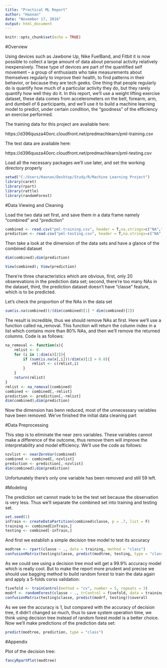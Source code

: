 ```yaml
---
title: "Practical ML Report"
author: "Haonan"
date: "November 17, 2016"
output: html_document
---
```


```r
knitr::opts_chunk$set(echo = TRUE)
```

#Overview

Using devices such as Jawbone Up, Nike FuelBand, and Fitbit it is now possible to collect a large amount of data about personal activity relatively inexpensively. These type of devices are part of the quantified self movement – a group of enthusiasts who take measurements about themselves regularly to improve their health, to find patterns in their behavior, or because they are tech geeks. One thing that people regularly do is quantify how much of a particular activity they do, but they rarely quantify how well they do it. In this report, we'll use a weight lifting exercise dataset, these data comes from accelerometers on the belt, forearm, arm, and dumbell of 6 participants, and we'll use it to build a machine learning model to predict, under certain condition, the "goodness" of the efficiency an exercise performed. 

The training data for this project are available here:

https://d396qusza40orc.cloudfront.net/predmachlearn/pml-training.csv

The test data are available here:

https://d396qusza40orc.cloudfront.net/predmachlearn/pml-testing.csv

Load all the necessary packages we'll use later, and set the working directory properly
```r
setwd("C:/Users/Haonan/Desktop/Study/R/Machine Learning Project")
library(caret)
library(rpart)
library(rattle)
library(randomForest)
```

#Data Viewing and Cleaning

Load the two data set first, and save them in a data frame namely "combined" and "prediction"
```r
combined <- read.csv("pml-training.csv", header = T,na.strings=c("NA","#DIV/0!",""))
prediction <- read.csv("pml-testing.csv", header = T,na.strings=c("NA","#DIV/0!",""))
```

Then take a look at the dimension of the data sets and have a glance of the combined dataset
```r
dim(combined);dim(prediction)
```
```r
View(combined); View(prediction)
```

There're three characteristics which are obvious, first, only 20 obserevations in the prediction data set; second, there're too many NAs in the dataset, third, the prediction dataset doesn't have "classe" feature, which is to be predicted. 

Let's check the proportion of the NAs in the data set
```r
sum(is.na(combined))/(dim(combined)[1] * dim(combined)[2])
```

The result is incredible, thus we should remove NAs at first. Here we'll use a function called na_removal. This function will return the column index in a list which contains more than 80% NAs, and then we'll remove the returned columns. Code is as follows:
```r
na_removal <- function(x){
    rmlist <- 0
    for (i in 1:dim(x)[2]){
        if (sum(is.na(x[,i]))/dim(x)[1] > 0.8){
            rmlist <- c(rmlist,i)
        } 
    }
    return(rmlist)
}
rmlist <- na_removal(combined)
combined <- combined[,-rmlist]
prediction <- prediction[,-rmlist]
dim(combined);dim(prediction)
```

Now the dimension has benn reduced, most of the unnecessary variables have been removed. We've finished the initial data cleaning part

#Data Preprocessing

This step is to eliminate the near zero variables. These variables cannot make a difference of the outcome, thus remove them will improve the interpretability and model efficiency. We'll use the code as follows:
```r
nzvlist <- nearZeroVar(combined)
combined <- combined[,-nzvlist]
prediction <- prediction[,-nzvlist]
dim(combined);dim(prediction)
```

Unfortunately there's only one variable has been removed and still 59 left.

#Modeling

The prediction set cannot made to be the test set because the observation is very less. Thus we'll separate the combined set into training and testing set.
```r
set.seed(1)
inTrain <- createDataPartition(combined$classe, p = .7, list = F)
training <- combined[inTrain,]
testing <- combined[-inTrain,]
```


And first we establish a simple decision tree model to test its accuracy
```r
modtree <- rpart(classe ~ ., data = training, method = "class")
confusionMatrix(testing$classe, predict(modtree, testing, type = "class"))$overall
```

As we could see using a decision tree mod will get a 99.9% accuracy model which is really cool. But to make the report more prudent and precise we should use bagging method to build random forest to train the data again and apply a 5-folds corss validation:
```r
fivefold <- trainControl(method = "cv", number = 5, repeats = 3)
modrf <- randomForest(classe ~ ., trControl = fivefold, data = training, ntree = 100)
confusionMatrix(testing$classe, predict(modrf, testing))$overall
```

As we see the accuracy is 1, but compared with the accuracy of decision tree, it didn't changed so much, thus to save system operation time, we think using decision tree instead of random forest model is a better choice. Now we'll make predictions of the prediction data set:
```r
predict(modtree, prediction, type = "class")
```

#Appendix

Plot of the decision tree:

```r
fancyRpartPlot(modtree)
```

